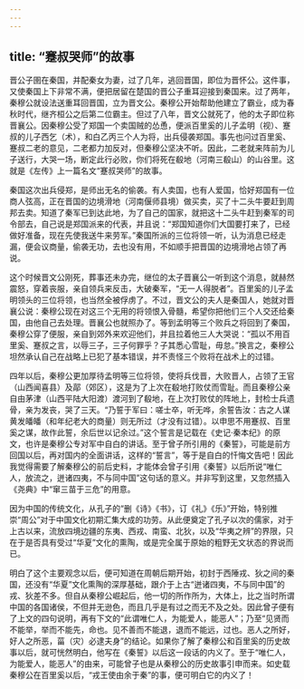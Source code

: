 ```yaml
---
---
---
```

title: “蹇叔哭师”的故事
---




晋公子圉在秦国，并配秦女为妻，过了几年，逃回晋国，即位为晋怀公。这件事，又使秦国上下非常不满，便把居留在楚国的晋公子重耳迎接到秦国来。过了两年，秦穆公就设法送重耳回晋国，立为晋文公。秦穆公开始帮助他建立了霸业，成为春秋时代，继齐桓公之后第二位霸主。但过了八年，晋文公就死了，他的太子即位称晋襄公。因秦穆公受了郑国一个卖国贼的怂恿，便派百里奚的儿子孟明（视）、蹇叔的儿子西乞（术），和白乙丙三个人为将，出兵侵袭郑国。事先也问过百里奚、蹇叔二老的意见，二老都力加反对，但秦穆公坚决不听。因此，二老就来阵前为儿子送行，大哭一场，断定此行必败，你们将死在殽地（河南三殽山）的山谷里。这就是《左传》上一篇名文“蹇叔哭师”的故事。

秦国这次出兵侵郑，是师出无名的偷袭。有人卖国，也有人爱国，恰好郑国有一位商人弦高，正在晋国的边境滑地（河南偃师县境）做买卖，买了十二头牛要赶到周邦去卖。知道了秦军已到达此地，为了自己的国家，就把这十二头牛赶到秦军的司令部去，自己说是郑国派来的代表，并且说：“郑国知道你们大国要打来了，已经做好准备，现在先使我送牛来劳军。”秦国所派的三位将领一听，认为消息已经走漏，便会议商量，偷袭无功，去也没有用，不如顺手把晋国的边境滑地占领了再说。

这个时候晋文公刚死，葬事还未办完，继位的太子晋襄公一听到这个消息，就赫然震怒，穿着丧服，亲自领兵来反击，大破秦军，“无一人得脱者”。百里奚的儿子孟明领头的三位将领，也当然全被俘虏了。不过，晋文公的夫人是秦国人，她就对晋襄公说：秦穆公现在对这三个无用的将领恨入骨髓，希望你把他们三个人交还给秦国，由他自己去处理。晋襄公也就照办了。等到孟明等三个败兵之将回到了秦国，秦穆公穿了便服，亲自到郊外来欢迎他们，并且拉着他三人大哭说：“孤以不用百里奚、蹇叔之言，以辱三子，三子何罪乎？子其悉心雪耻，毋怠。”换言之，秦穆公坦然承认自己在战略上已犯了基本错误，并不责怪三个败将在战术上的过错。

四年以后，秦穆公更加厚待孟明等三位将领，使将兵伐晋，大败晋人，占领了王官（山西闻喜县）及鄗（郊区），这是为了上次在殽地打败仗而雪耻。而且秦穆公亲自由茅津（山西平陆大阳渡）渡河到了殽地，在上次打败仗的阵地上，封检士兵遗骨，亲为发丧，哭了三天。“乃誓于军曰：嗟士卒，听无哗，余誓告汝：古之人谋黄发皤皤（和年纪老大的商量）则无所过（才没有过错）。以申思不用蹇叔、百里奚之谋，故作此誓，余后世以记余过。”这个誓言是记载在《史记·秦本纪》的原文，也许是秦穆公专对军中自白的讲话。至于曾子所引用的《秦誓》，可能是前方回国以后，再对国内的全面讲话，这样的“誓言”，等于是自白的忏悔文告吧！因此我觉得需要了解秦穆公的前后史料，才能体会曾子引用《秦誓》以后所说“唯仁人，放流之，迸诸四夷，不与同中国”这句话的意义。并非写到这里，又忽然插入《尧典》中“窜三苗于三危”的用意。

因为中国的传统文化，从孔子的“删《诗》《书》，订《礼》《乐》”开始，特别推崇“周公”对于中国文化初期汇集大成的功劳。从此便奠定了孔子以次的儒家，对于上古以来，流放四境边疆的东夷、西戎、南蛮、北狄，以及“华夷之辨”的界限，只在于是否具有受过“华夏”文化的熏陶，或是完全属于原始的粗野无文状态的界说而已。

明白了这个主要观念以后，便可知道在周朝后期开始，初封于西陲戎、狄之间的秦国，还没有“华夏”文化熏陶的深厚基础，跟介于上古“迸诸四夷，不与同中国”的戎、狄差不多。但自从秦穆公崛起后，他一切的所作所为，大体上，比之当时所谓中国的各国诸侯，不但并无逊色，而且几乎是有过之而无不及之处。因此曾子便有了上文的四句说明，再有下文的“此谓唯仁人，为能爱人，能恶人”；乃至“见贤而不能举，举而不能先，命也。见不善而不能退，退而不能远，过也。恶人之所好，好人之所恶，菑（灾）必逮夫身”的结论。如果你了解了秦穆公和百里奚的历史故事以后，就可恍然明白，他写在《秦誓》以后这一段话的内义了。至于“唯仁人，为能爱人，能恶人”的由来，可能曾子也是从秦穆公的历史故事引申而来。如史载秦穆公在百里奚以后，“戎王使由余于秦”的事，便可明白它的内义了！